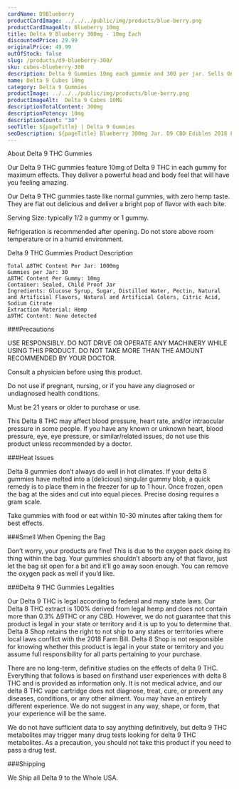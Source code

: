 ```yaml
---
cardName: D9Blueberry
productCardImage: ../../../public/img/products/blue-berry.png
productCardImageAlt: Blueberry 10mg
title: Delta 9 Blueberry 300mg - 10mg Each
discountedPrice: 29.99
originalPrice: 49.99
outOfStock: false
slug: /products/d9-blueberry-300/
sku: cubes-blueberry-300
description: Delta 9 Gummies 10mg each gummie and 300 per jar. Sells Only the Most Quality Delta 9 THC Gummies Fully Formulated from Hemp. These products are 2018 Federal Farm Bill Legal. Blueberry Flavor.
name: Delta 9 Cubes 10mg
category: Delta 9 Gummies
productImage: ../../../public/img/products/blue-berry.png
productImageAlt:  Delta 9 Cubes 10MG
descriptionTotalContent: 300mg
descriptionPotency: 10mg
descriptionCount: "30"
seoTitle: ${pageTitle} | Delta 9 Gummies
seoDescription: ${pageTitle} Blueberry 300mg Jar. D9 CBD Edibles 2018 Fedral Farm Bill legal. Consume Delta 9 thc Cubes gummies Responsibly. 
---
```


About Delta 9 THC Gummies

Our Delta 9 THC gummies feature 10mg of Delta 9 THC in each gummy for maximum effects. They deliver a powerful head and body feel that will have you feeling amazing.

Our Delta 9 THC gummies taste like normal gummies, with zero hemp taste. They are flat out delicious and deliver a bright pop of flavor with each bite.

Serving Size: typically 1/2 a gummy or 1 gummy.

Refrigeration is recommended after opening. Do not store above room temperature or in a humid environment.

Delta 9 THC Gummies Product Description

    Total ∆8THC Content Per Jar: 1000mg
    Gummies per Jar: 30
    ∆8THC Content Per Gummy: 10mg
    Container: Sealed, Child Proof Jar
    Ingredients: Glucose Syrup, Sugar, Distilled Water, Pectin, Natural and Artificial Flavors, Natural and Artificial Colors, Citric Acid, Sodium Citrate
    Extraction Material: Hemp
    ∆9THC Content: None detected


###Precautions

USE RESPONSIBLY. DO NOT DRIVE OR OPERATE ANY MACHINERY WHILE USING THIS PRODUCT. DO NOT TAKE MORE THAN THE AMOUNT RECOMMENDED BY YOUR DOCTOR.

Consult a physician before using this product. 

Do not use if pregnant, nursing, or if you have any diagnosed or undiagnosed health conditions.

Must be 21 years or older to purchase or use.

This Delta 8 THC may affect blood pressure, heart rate, and/or intraocular pressure in some people. If you have any known or unknown heart, blood pressure, eye, eye pressure, or similar/related issues, do not use this product unless recommended by a doctor.

###Heat Issues

Delta 8 gummies don’t always do well in hot climates. If your delta 8 gummies have melted into a (delicious) singular gummy blob, a quick remedy is to place them in the freezer for up to 1 hour. Once frozen, open the bag at the sides and cut into equal pieces. Precise dosing requires a gram scale.

Take gummies with food or eat within 10-30 minutes after taking them for best effects.

###Smell When Opening the Bag

Don’t worry, your products are fine! This is due to the oxygen pack doing its thing within the bag. Your gummies shouldn’t absorb any of that flavor, just let the bag sit open for a bit and it’ll go away soon enough. You can remove the oxygen pack as well if you’d like.

###Delta 9 THC Gummies Legalities

Our Delta 9 THC is legal according to federal and many state laws. Our Delta 8 THC extract is 100% derived from legal hemp and does not contain more than 0.3% ∆9THC or any CBD. However, we do not guarantee that this product is legal in your state or territory and it is up to you to determine that. Delta 8 Shop retains the right to not ship to any states or territories where local laws conflict with the 2018 Farm Bill. Delta 8 Shop is not responsible for knowing whether this product is legal in your state or territory and you assume full responsibility for all parts pertaining to your purchase.

There are no long-term, definitive studies on the effects of delta 9 THC. Everything that follows is based on firsthand user experiences with delta 8 THC and is provided as information only. It is not medical advice, and our delta 8 THC vape cartridge does not diagnose, treat, cure, or prevent any diseases, conditions, or any other ailment. You may have an entirely different experience. We do not suggest in any way, shape, or form, that your experience will be the same.

We do not have sufficient data to say anything definitively, but delta 9 THC metabolites may trigger many drug tests looking for delta 9 THC metabolites. As a precaution, you should not take this product if you need to pass a drug test.

###Shipping

We Ship all Delta 9 to the Whole USA. 
